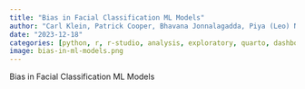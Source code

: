 ```yaml
---
title: "Bias in Facial Classification ML Models"
author: "Carl Klein, Patrick Cooper, Bhavana Jonnalagadda, Piya (Leo) Ngamkam, Dhairya Veera"
date: "2023-12-18"
categories: [python, r, r-studio, analysis, exploratory, quarto, dashboard, shiny, plotly, hypothesis-testing, machine-learning, statistics, latex, youtube]
image: bias-in-ml-models.png
---
```


Bias in Facial Classification ML Models